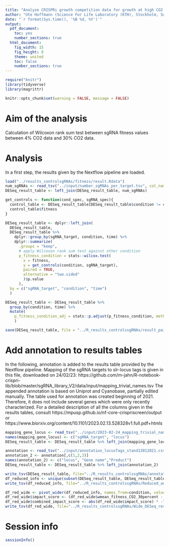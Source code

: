 ```yaml
---
title: "Analyze CRISPRi growth competition data for growth at high CO2 gas feeds, calculate adjusted p values between two conditions"
author: "Ute Hoffmann (Science For Life Laboratory (KTH), Stockholm, Sweden)"
date: "`r format(Sys.time(), '%B %d, %Y')`"
output:
  pdf_document:
    toc: yes
    number_sections: true
  html_document:
    fig_width: 15
    fig_height: 8
    theme: united
    toc: false
    number_sections: true
---
```


```r
require("knitr")
library(tidyverse)
library(magrittr)

knitr::opts_chunk$set(warning = FALSE, message = FALSE) 
```

# Aim of the analysis

Calculation of Wilcoxon rank sum test between sgRNA fitness values between 4% CO2 data and 30% CO2 data.

# Analysis

In a first step, the results given by the Nextflow pipeline are loaded.

```r
load("../results_controlsgRNAs/fitness/result.Rdata")
num_sgRNAs <- read_tsv("../input/number_sgRNAs_per_target.tsv", col_names = c("sgRNA_target", "num_sgRNAs"))
DESeq_result_table <- left_join(DESeq_result_table, num_sgRNAs)
```
```r
get_controls <- function(cond_spec, sgRNA_spec){
  control_table <- DESeq_result_table[DESeq_result_table$condition != cond_spec & DESeq_result_table$sgRNA_target == sgRNA_spec & DESeq_result_table$time == 10,]
  control_table$fitness
}

DESeq_result_table <- dplyr::left_join(
  DESeq_result_table,
  DESeq_result_table %>%
    dplyr::group_by(sgRNA_target, condition, time) %>%
    dplyr::summarize(
      .groups = "keep",
      # apply Wilcoxon rank sum test against other condition
      p_fitness_condition = stats::wilcox.test(
        x = fitness,
        y = get_controls(condition, sgRNA_target),
        paired = TRUE,
        alternative = "two.sided"
        )$p.value
      ),
  by = c("sgRNA_target", "condition", "time")
  ) 

```

```r
DESeq_result_table <- DESeq_result_table %>%
  group_by(condition, time) %>%
  mutate(
    p_fitness_condition_adj = stats::p.adjust(p_fitness_condition, method = "BH")
    )
```


```r
save(DESeq_result_table, file = "../R_results_controlssgRNAs/result_paired.Rdata")
```

# Add annotation to results tables

In the following, annotation is added to the results table provided by the Nextflow pipeline. Mapping of the sgRNA targets to slr-locus tags is given in this file, downloaded on 24/02/23: https://github.com/m-jahn/R-notebook-crispri-lib/blob/master/sgRNA_library_V2/data/input/mapping_trivial_names.tsv
The appended annotation is based on Uniprot and Cyanobase, partially edited manually. The table used for annotation was created beginning of 2021. Therefore, it does not include several genes which were only recently characterized.
For a detailed description of all the columns given in the results tables, consult https://mpusp.github.io/nf-core-crispriscreen/output or https://www.biorxiv.org/content/10.1101/2023.02.13.528328v1.full.pdf+htmls

```r
mapping_gene_locus <- read_tsv("../input/2023-02-24_mapping_trivial_names.tsv", show_col_types=FALSE)
names(mapping_gene_locus) <- c("sgRNA_target", "locus")
DESeq_result_table <- DESeq_result_table %>% left_join(mapping_gene_locus)
```

```r
annotation <- read_tsv("../input/annotation_locusTags_stand13012021.csv", show_col_types = FALSE)
annotation_2 <- annotation[,c(1,2,3)]
names(annotation_2) <- c("locus", "Gene name","Product")
DESeq_result_table <- DESeq_result_table %>% left_join(annotation_2)
```

```r
write_tsv(DESeq_result_table, file="../R_results_controlssgRNAs/annotated_DESeq_result_table_comparisonsConditions_pairedW.tsv")
df_reduced_info <- unique(subset(DESeq_result_table, DESeq_result_table$time==8 | DESeq_result_table$time==14)[,c(2,28,29,30,4,20,21,23,24,26,27)])
write_tsv(df_reduced_info, file="../R_results_controlssgRNAs/Reduced_annotated_DESeq_result_table_comparisonsConditions_pairedW.tsv")
```

```r
df_red_wide <- pivot_wider(df_reduced_info, names_from=condition, values_from=c(wmean_fitness, sd_fitness, p_fitness_adj, comb_score, p_fitness_condition, p_fitness_condition_adj))
df_red_wide$impact_score <- (df_red_wide$wmean_fitness_CO2_30percent - df_red_wide$wmean_fitness_CO2_4percent)/sqrt(2)
df_red_wide$combined_impact_score <- abs(df_red_wide$impact_score) * -log10(df_red_wide$p_fitness_condition_adj_CO2_30percent)
write_tsv(df_red_wide, file="../R_results_controlssgRNAs/Wide_DESeq_result_table_comparisonsConditions_pairedW.tsv")
```

# Session info {.unnumbered}

```r
sessionInfo()
```

